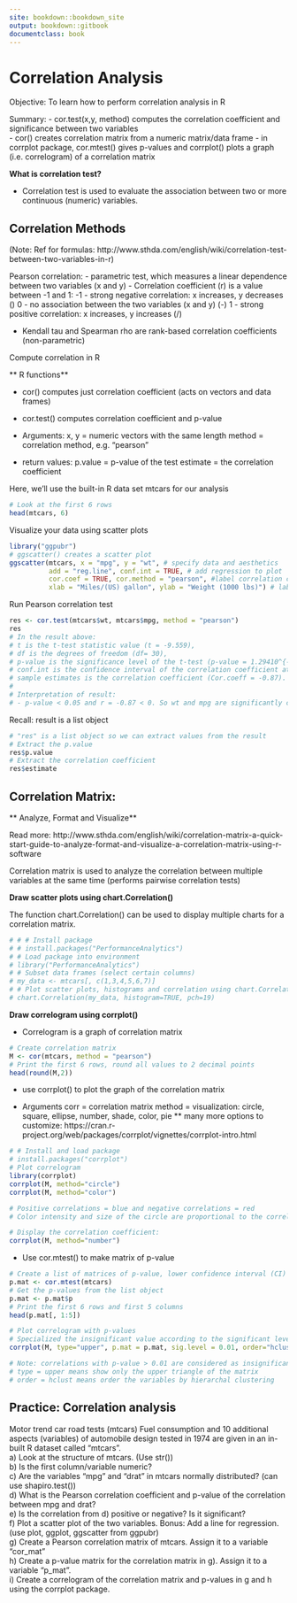 ```yaml
---
site: bookdown::bookdown_site
output: bookdown::gitbook
documentclass: book
---
```

# Correlation Analysis
Objective: To learn how to perform correlation analysis in R

Summary:
- cor.test(x,y, method) computes the correlation coefficient and significance between two variables  
- cor() creates correlation matrix from a numeric matrix/data frame
- in corrplot package, cor.mtest() gives p-values and corrplot() plots a graph (i.e. correlogram) of a correlation matrix

**What is correlation test?**

- Correlation test is used to evaluate the association between two or more continuous (numeric) variables.

## Correlation Methods

(Note: Ref for formulas: http://www.sthda.com/english/wiki/correlation-test-between-two-variables-in-r)

Pearson correlation: 
- parametric test, which measures a linear dependence between two variables (x and y)
- Correlation coefficient (r) is a value between -1 and 1:
    -1 - strong negative correlation: x increases, y decreases (\)
    0 - no association between the two variables (x and y) (-)
    1 - strong positive correlation: x increases, y increases (/)

- Kendall tau and Spearman rho are rank-based correlation coefficients (non-parametric)

Compute correlation in R

** R functions**

- cor() computes just correlation coefficient (acts on vectors and data frames)

- cor.test() computes correlation coefficient and p-value
- Arguments:
    x, y = numeric vectors with the same length
    method = correlation method, e.g. "pearson"
- return values:
    p.value = p-value of the test
    estimate = the correlation coefficient


Here, we'll use the built-in R data set mtcars for our analysis
```r
# Look at the first 6 rows
head(mtcars, 6)
```

Visualize your data using scatter plots
```r
library("ggpubr")
# ggscatter() creates a scatter plot
ggscatter(mtcars, x = "mpg", y = "wt", # specify data and aesthetics 
          add = "reg.line", conf.int = TRUE, # add regression to plot
          cor.coef = TRUE, cor.method = "pearson", #label correlation coeffient
          xlab = "Miles/(US) gallon", ylab = "Weight (1000 lbs)") # label axes
```

Run Pearson correlation test
```r
res <- cor.test(mtcars$wt, mtcars$mpg, method = "pearson")
res
# In the result above:
# t is the t-test statistic value (t = -9.559),
# df is the degrees of freedom (df= 30),
# p-value is the significance level of the t-test (p-value = 1.29410^{-10}).
# conf.int is the confidence interval of the correlation coefficient at 95% (conf.int = [-0.9338, -0.7441]);
# sample estimates is the correlation coefficient (Cor.coeff = -0.87).
# 
# Interpretation of result:
# - p-value < 0.05 and r = -0.87 < 0. So wt and mpg are significantly correlated and strongly negatively correlated.
```

Recall: result is a list object
```r
# "res" is a list object so we can extract values from the result 
# Extract the p.value
res$p.value
# Extract the correlation coefficient
res$estimate
```

## Correlation Matrix: 
** Analyze, Format and Visualize**

Read more: http://www.sthda.com/english/wiki/correlation-matrix-a-quick-start-guide-to-analyze-format-and-visualize-a-correlation-matrix-using-r-software

Correlation matrix is used to analyze the correlation between multiple variables at the same time (performs pairwise correlation tests)

**Draw scatter plots using chart.Correlation()**

The function chart.Correlation() can be used to display multiple charts for a correlation matrix.
```r
# # # Install package
# # install.packages("PerformanceAnalytics")
# # Load package into environment
# library("PerformanceAnalytics")
# # Subset data frames (select certain columns)
# my_data <- mtcars[, c(1,3,4,5,6,7)]
# # Plot scatter plots, histograms and correlation using chart.Correlation()
# chart.Correlation(my_data, histogram=TRUE, pch=19)
```

**Draw correlogram using corrplot()**

- Correlogram is a graph of correlation matrix
```r
# Create correlation matrix
M <- cor(mtcars, method = "pearson")
# Print the first 6 rows, round all values to 2 decimal points
head(round(M,2))
```

- use corrplot() to plot the graph of the correlation matrix

- Arguments
    corr = correlation matrix 
    method = visualization: circle, square, ellipse, number, shade, color, pie
    ** many more options to customize: https://cran.r-project.org/web/packages/corrplot/vignettes/corrplot-intro.html
```r
# # Install and load package
# install.packages("corrplot")
# Plot correlogram
library(corrplot)
corrplot(M, method="circle")
corrplot(M, method="color")

# Positive correlations = blue and negative correlations = red
# Color intensity and size of the circle are proportional to the correlation coefficients

# Display the correlation coefficient:
corrplot(M, method="number")
```

- Use cor.mtest() to make matrix of p-value
```r
# Create a list of matrices of p-value, lower confidence interval (CI) and upper CI for a correlation matrix
p.mat <- cor.mtest(mtcars)
# Get the p-values from the list object
p.mat <- p.mat$p
# Print the first 6 rows and first 5 columns
head(p.mat[, 1:5])

# Plot correlogram with p-values
# Specialized the insignificant value according to the significant level
corrplot(M, type="upper", p.mat = p.mat, sig.level = 0.01, order="hclust")

# Note: correlations with p-value > 0.01 are considered as insignificant (i.e. correlation with crosses)
# type = upper means show only the upper triangle of the matrix
# order = hclust means order the variables by hierarchal clustering
```


## Practice: Correlation analysis
Motor trend car road tests (mtcars)
Fuel consumption and 10 additional aspects (variables) of automobile design tested in 1974 are given in an in-built R dataset called "mtcars".  
a) Look at the structure of mtcars. (Use str())  
b) Is the first column/variable numeric?  
c) Are the variables "mpg" and "drat" in mtcars normally distributed? (can use shapiro.test())  
d) What is the Pearson correlation coefficient and p-value of the correlation between mpg and drat?  
e) Is the correlation from d) positive or negative? Is it significant?  
f) Plot a scatter plot of the two variables. Bonus: Add a line for regression. (use plot, ggplot, ggscatter from ggpubr)  
g) Create a Pearson correlation matrix of mtcars. Assign it to a variable "cor_mat"  
h) Create a p-value matrix for the correlation matrix in g). Assign it to a variable "p_mat".  
i) Create a correlogram of the correlation matrix and p-values in g and h using the corrplot package.  